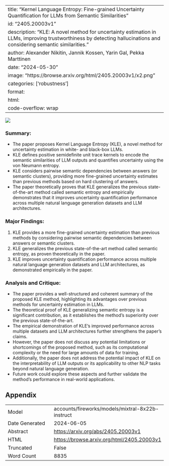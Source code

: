
---
title: "Kernel Language Entropy: Fine-grained Uncertainty Quantification for LLMs from Semantic Similarities"
id: "2405.20003v1"
description: "KLE: A novel method for uncertainty estimation in LLMs, improving trustworthiness by detecting hallucinations and considering semantic similarities."
author: Alexander Nikitin, Jannik Kossen, Yarin Gal, Pekka Marttinen
date: "2024-05-30"
image: "https://browse.arxiv.org/html/2405.20003v1/x2.png"
categories: ['robustness']
format:
  html:
    code-overflow: wrap
---

![](https://browse.arxiv.org/html/2405.20003v1/x2.png)

### Summary:

- The paper proposes Kernel Language Entropy (KLE), a novel method for uncertainty estimation in white- and black-box LLMs.
- KLE defines positive semidefinite unit trace kernels to encode the semantic similarities of LLM outputs and quantifies uncertainty using the von Neumann entropy.
- KLE considers pairwise semantic dependencies between answers (or semantic clusters), providing more fine-grained uncertainty estimates than previous methods based on hard clustering of answers.
- The paper theoretically proves that KLE generalizes the previous state-of-the-art method called semantic entropy and empirically demonstrates that it improves uncertainty quantification performance across multiple natural language generation datasets and LLM architectures.

### Major Findings:

1. KLE provides a more fine-grained uncertainty estimation than previous methods by considering pairwise semantic dependencies between answers or semantic clusters.
2. KLE generalizes the previous state-of-the-art method called semantic entropy, as proven theoretically in the paper.
3. KLE improves uncertainty quantification performance across multiple natural language generation datasets and LLM architectures, as demonstrated empirically in the paper.

### Analysis and Critique:

- The paper provides a well-structured and coherent summary of the proposed KLE method, highlighting its advantages over previous methods for uncertainty estimation in LLMs.
- The theoretical proof of KLE generalizing semantic entropy is a significant contribution, as it establishes the method's superiority over the previous state-of-the-art.
- The empirical demonstration of KLE's improved performance across multiple datasets and LLM architectures further strengthens the paper's claims.
- However, the paper does not discuss any potential limitations or shortcomings of the proposed method, such as its computational complexity or the need for large amounts of data for training.
- Additionally, the paper does not address the potential impact of KLE on the interpretability of LLM outputs or its applicability to other NLP tasks beyond natural language generation.
- Future work could explore these aspects and further validate the method's performance in real-world applications.

## Appendix

|          |          |
|----------|----------|
| Model     | accounts/fireworks/models/mixtral-8x22b-instruct       |
| Date Generated     | 2024-06-05       |
| Abstract | [https://arxiv.org/abs/2405.20003v1](https://arxiv.org/abs/2405.20003v1)        |
| HTML     | [https://browse.arxiv.org/html/2405.20003v1](https://browse.arxiv.org/html/2405.20003v1)       |
| Truncated       | False       |
| Word Count       | 8835       |